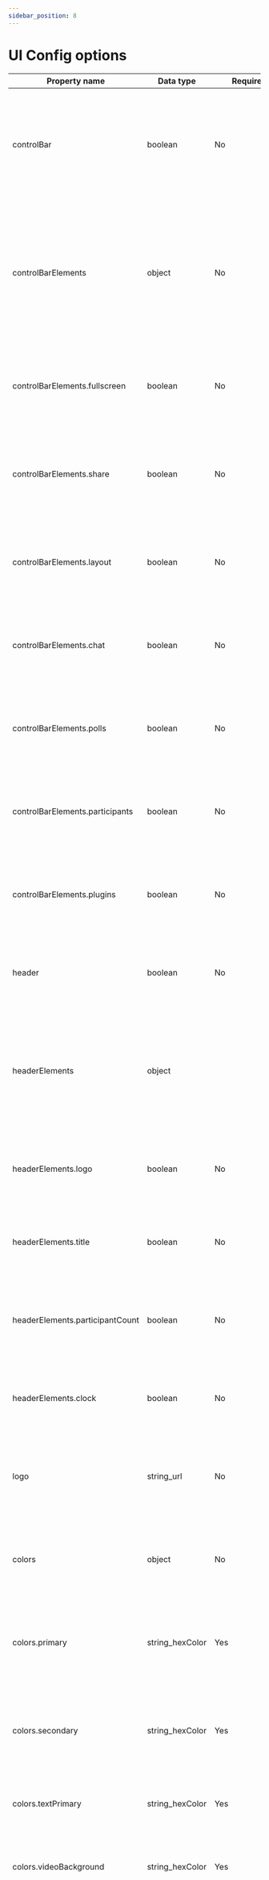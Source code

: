 ```yaml
---
sidebar_position: 8
---
```


# UI Config options

| Property name                   | Data type       | Required                 | Use                                                                                                                                                   |
| ------------------------------- | --------------- | ------------------------ | ----------------------------------------------------------------------------------------------------------------------------------------------------- |
| controlBar                      | boolean         | No                       | Should the control bar (at the bottom of the meeting) be visible to the participant? Default: `true`.                                                 |
| controlBarElements              | object          | No                       | Object containing element list from control bar to be able to customize what all controls should be visible to the participant                        |
| controlBarElements.fullscreen   | boolean         | No                       | Should the button to make meeting fullscreen be visible? Default: `true`.                                                                             |
| controlBarElements.share        | boolean         | No                       | Should the button to invite other participants to the meeting be visible? Default: `true`.                                                            |
| controlBarElements.layout       | boolean         | No                       | Should the button to change meeting layout be visible? Default: `true`.                                                                               |
| controlBarElements.chat         | boolean         | No                       | Should the button to open in-meeting chat be visible? Default: `true`.                                                                                |
| controlBarElements.polls        | boolean         | No                       | Should the button to display in-meeting polls be visible? Default: `true`.                                                                            |
| controlBarElements.participants | boolean         | No                       | Should the button to display participant list be visible? Default: `true`.                                                                            |
| controlBarElements.plugins      | boolean         | No                       | Should the button to activate plugins in a meeting be visible? Default: `true`.                                                                       |
| header                          | boolean         | No                       | Should the header bar be visible to the participant? Default: `true`.                                                                                 |
| headerElements                  | object          |                          | Object containing element list from header to be able to customize what all should be visible to the participant                                      |
| headerElements.logo             | boolean         | No                       | Should a logo be visible in the meeting? Default: `true`.                                                                                             |
| headerElements.title            | boolean         | No                       | Should a title be visible in the meeting? Default: `true`.                                                                                            |
| headerElements.participantCount | boolean         | No                       | Should the participant count be visible in the meeting? Default: `true`.                                                                              |
| headerElements.clock            | boolean         | No                       | Should a timer be visible in the meeting? Default: `true`.                                                                                            |
| logo                            | string_url      | No                       | Publicly accessible link to the logo that needs to be shown in the meeting                                                                            |
| colors                          | object          | No                       | Object containing color values to be used as the theme for the meeting                                                                                |
| colors.primary                  | string_hexColor | Yes                      | Color of the primary elements like participant name box. Default: `'#2160FD'`.                                                                        |
| colors.secondary                | string_hexColor | Yes                      | Color of the secondary elements like control bar, control buttons, hover. Default: `'#262626'`.                                                       |
| colors.textPrimary              | string_hexColor | Yes                      | Color of the text elements. Default: `'#EEEEEE'`.                                                                                                     |
| colors.videoBackground          | string_hexColor | Yes                      | Color behind the video when the video is turned off. Default: `'#1A1A1A'`.                                                                            |
| dimensions                      | object          | No                       | Object containing info about meeting dimensions within the container. If omitted, the meeting takes up the complete area of the root display element. |
| dimensions.width                | number          | With `dimensions.height` | Desired width of the meeting element, in pixels                                                                                                       |
| dimensions.height               | number          | With `dimensions.width`  | Desired height of the meeting element, in pixels                                                                                                      |
| dimensions.mode                 | string          | No                       | Set the mode to one of the pre-defined values - `fillParent` takes up entire area available to the parent container, instead of root container        |

<!-- | controlBarElements.screenShare  | boolean         | No                       | Should the button to share screen be visible? Default: `true`.                                                                                        | -->
